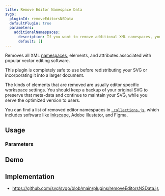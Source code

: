 ```yaml
---
title: Remove Editor Namespace Data
svgo:
  pluginId: removeEditorsNSData
  defaultPlugin: true
  parameters:
    additionalNamespaces:
      description: If you want to remove additional XML namespaces, you can provide them in a list.
      default: []
---
```


Removes all XML [namespaces](https://developer.mozilla.org/docs/Web/SVG/Namespaces_Crash_Course), elements, and attributes associated with popular vector editing software.

This plugin is completely safe to use before redistributing your SVG or incorporating it into a larger document.

The kinds of elements that are removed are usually editor specific workspace settings. You should keep a backup of your original SVG to preserve that meta-data and continue to maintain your SVG, while you serve the optimized version to users.

You can find a list of removed editor namespaces in [`_collections.js`](https://github.com/search?q=repo%3Asvg%2Fsvgo+editorNamespaces&type=code), which includes software like [Inkscape](https://inkscape.org/), Adobe Illustator, and Figma.

## Usage

<PluginUsage/>

### Parameters

<PluginParams/>

## Demo

<PluginDemo/>

## Implementation

* https://github.com/svg/svgo/blob/main/plugins/removeEditorsNSData.js
